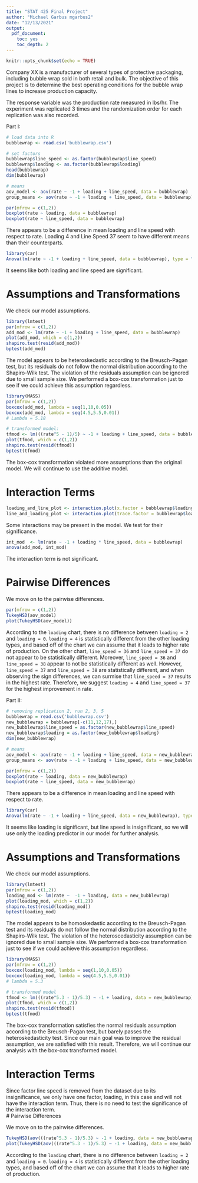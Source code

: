 ```yaml
---
title: "STAT 425 Final Project"
author: "Michael Garbus mgarbus2"
date: "12/13/2021"
output:
  pdf_document:
    toc: yes
    toc_depth: 2
---
```


```r
knitr::opts_chunk$set(echo = TRUE)
```

Company XX is a manufacturer of several types of protective packaging, including bubble wrap sold in both retail and bulk. The objective of this project is to determine the best operating conditions for the bubble wrap lines to increase production capacity.

The response variable was the production rate measured in lbs/hr. The experiment was replicated 3 times and the randomization order for each replication was also recorded.

Part I:

```r
# load data into R
bubblewrap <- read.csv('bubblewrap.csv') 
```

```r
# set factors
bubblewrap$line_speed <- as.factor(bubblewrap$line_speed)
bubblewrap$loading <- as.factor(bubblewrap$loading)
head(bubblewrap)
dim(bubblewrap)
```

```r
# means
aov_model <- aov(rate ~ -1 + loading + line_speed, data = bubblewrap)
group_means <- aov(rate ~ -1 + loading + line_speed, data = bubblewrap)
```

<!--Todo: Fix Margins-->
```r
par(mfrow = c(1,2))
boxplot(rate ~ loading, data = bubblewrap)
boxplot(rate ~ line_speed, data = bubblewrap)
```

There appears to be a difference in mean loading and line speed with respect to rate. Loading 4 and Line Speed 37 seem to have different means than their counterparts.

```r
library(car)
Anova(lm(rate ~ -1 + loading + line_speed, data = bubblewrap), type = "III")
```

It seems like both loading and line speed are significant.

# Assumptions and Transformations 

We check our model assumptions.

```r
library(lmtest)
par(mfrow = c(1,2))
add_mod <- lm(rate ~ -1 + loading + line_speed, data = bubblewrap)
plot(add_mod, which = c(1,2))
shapiro.test(resid(add_mod))
bptest(add_mod)
```

The model appears to be heteroskedastic according to the Breusch-Pagan test, but its residuals do not follow the normal distribution according to the Shapiro-Wilk test. The violation of the residuals assumption can be ignored due to small sample size. We performed a box-cox transformation just to see if we could achieve this assumption regardless.

```r
library(MASS)
par(mfrow = c(1,2))
boxcox(add_mod, lambda = seq(1,10,0.05))
boxcox(add_mod, lambda = seq(4.5,5.5,0.01))
# Lambda = 5.18
```

```r
# transformed model:
tfmod <- lm(((rate^5 - 1)/5) ~ -1 + loading + line_speed, data = bubblewrap)
plot(tfmod, which = c(1,2))
shapiro.test(resid(tfmod))
bptest(tfmod)
```

The box-cox transformation violated more assumptions than the original model. We will continue to use the additive model.

# Interaction Terms

```r
loading_and_line_plot <- interaction.plot(x.factor = bubblewrap$loading, response = bubblewrap$rate, trace.factor = bubblewrap$line_speed, fun = mean, col = c('red4','darkblue','darkgreen'), trace.label = "Loading Type", xlab = "Rate", ylab = "Line Speed")
line_and_loading_plot <- interaction.plot(trace.factor = bubblewrap$loading, response = bubblewrap$rate, x.factor = bubblewrap$line_speed, fun = mean, col = c('red4','darkblue','darkgreen'), trace.label = "Rate", xlab = "Loading Type", ylab = "Line Speed")
```

Some interactions may be present in the model. We test for their significance.    

```r
int_mod  <- lm(rate ~ -1 + loading * line_speed, data = bubblewrap)
anova(add_mod, int_mod)
```

The interaction term is not significant. 

# Pairwise Differences

We move on to the pairwise differences.

```r
par(mfrow = c(1,2))
TukeyHSD(aov_model)
plot(TukeyHSD(aov_model))
```

According to the `loading` chart, there is no difference between `loading = 2` and `loading = 0`. `loading = 4` is statistically different from the other loading types, and based off of the chart we can assume that it leads to higher rate of production. On the other chart, `line_speed = 36` and `line_speed = 37` do not appear to be statistically different. Moreover, `line_speed = 36` and `line_speed = 38` appear to not be statistically different as well. However, `line_speed = 37` and `line_speed = 38` are statistically different, and when observing the sign differences, we can surmise that `line_speed = 37` results in the highest rate. Therefore, we suggest `loading = 4` and `line_speed = 37` for the highest improvement in rate.

Part II:

```r
# removing replication 2, run 2, 3, 5
bubblewrap = read.csv('bubblewrap.csv') 
new_bubblewrap = bubblewrap[-c(11,12,17),]
new_bubblewrap$line_speed = as.factor(new_bubblewrap$line_speed)
new_bubblewrap$loading = as.factor(new_bubblewrap$loading)
dim(new_bubblewrap)
```

```r
# means
aov_model <- aov(rate ~ -1 + loading + line_speed, data = new_bubblewrap)
group_means <- aov(rate ~ -1 + loading + line_speed, data = new_bubblewrap)
```

```r
par(mfrow = c(1,2))
boxplot(rate ~ loading, data = new_bubblewrap)
boxplot(rate ~ line_speed, data = new_bubblewrap)
```

There appears to be a difference in mean loading and line speed with respect to rate.

```r
library(car)
Anova(lm(rate ~ -1 + loading + line_speed, data = new_bubblewrap), type = "III")
```

It seems like loading is significant, but line speed is insignificant, so we will use only the loading predictor in our model for further analysis.

# Assumptions and Transformations 

We check our model assumptions.

```r
library(lmtest)
par(mfrow = c(1,2))
loading_mod <- lm(rate ~  -1 + loading, data = new_bubblewrap)
plot(loading_mod, which = c(1,2))
shapiro.test(resid(loading_mod))
bptest(loading_mod)
```

The model appears to be homoskedastic according to the Breusch-Pagan test and its residuals do not follow the normal distribution according to the Shapiro-Wilk test. The violation of the heteroscedasticity assumption can be ignored due to small sample size. We performed a box-cox transformation just to see if we could achieve this assumption regardless.

```r
library(MASS)
par(mfrow = c(1,2))
boxcox(loading_mod, lambda = seq(1,10,0.05))
boxcox(loading_mod, lambda = seq(4.5,5.5,0.01))
# lambda = 5.3
```

```r
# transformed model
tfmod <- lm(((rate^5.3 - 1)/5.3) ~ -1 + loading, data = new_bubblewrap)
plot(tfmod, which = c(1,2))
shapiro.test(resid(tfmod))
bptest(tfmod)
```

The box-cox transformation satisfies the normal residuals assumption according to the Breusch-Pagan test, but barely passes the heteroskedasticity test. Since our main goal was to improve the residual assumption, we are satisfied with this result. Therefore, we will continue our analysis with the box-cox transformed model.

# Interaction Terms

Since factor line speed is removed from the dataset due to its insignificance, we only have one factor, loading, in this case and will not have the interaction term. Thus, there is no need to test the significance of the interaction term.     
# Pairwise Differences

We move on to the pairwise differences.

```r
TukeyHSD(aov(((rate^5.3 - 1)/5.3) ~ -1 + loading, data = new_bubblewrap))
plot(TukeyHSD(aov(((rate^5.3 - 1)/5.3) ~ -1 + loading, data = new_bubblewrap)))
```

According to the `loading` chart, there is no difference between `loading = 2` and `loading = 0`. `loading = 4` is statistically different from the other loading types, and based off of the chart we can assume that it leads to higher rate of production.





